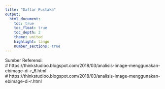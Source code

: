 ---
title: "Daftar Pustaka"
output:
  html_document:
    toc: true
    toc_float: true
    toc_depth: 2
    theme: united
    highlight: tango
    number_sections: true
---

Sumber Referensi:<br>
# https://thinkstudioo.blogspot.com/2018/03/analisis-image-menggunakan-ebimage-di-r_6.html<br>
# https://thinkstudioo.blogspot.com/2018/03/analisis-image-menggunakan-ebimage-di-r.html